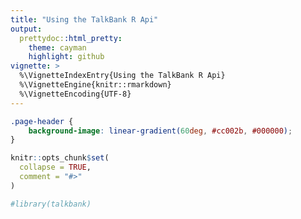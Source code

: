 ```yaml
---
title: "Using the TalkBank R Api"
output: 
  prettydoc::html_pretty:
    theme: cayman
    highlight: github
vignette: >
  %\VignetteIndexEntry{Using the TalkBank R Api}
  %\VignetteEngine{knitr::rmarkdown}
  %\VignetteEncoding{UTF-8}
---
```

```css
.page-header {
    background-image: linear-gradient(60deg, #cc002b, #000000);
}
```

```r
knitr::opts_chunk$set(
  collapse = TRUE,
  comment = "#>"
)
```

```r
#library(talkbank)
```
